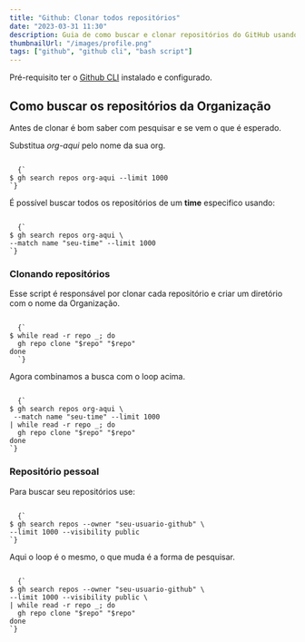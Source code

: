 ```yaml
---
title: "Github: Clonar todos repositórios"
date: "2023-03-31 11:30"
description: Guia de como buscar e clonar repositórios do GitHub usando o GitHub CLI
thumbnailUrl: "/images/profile.png"
tags: ["github", "github cli", "bash script"]
---
```


Pré-requisito ter o [Github CLI](https://cli.github.com/) instalado e configurado.

## Como buscar os repositórios da **Organização**

Antes de clonar é bom saber com pesquisar e se vem o que é esperado.

Substitua _org-aqui_ pelo nome da sua org.

<Code language="bash">
  {`
$ gh search repos org-aqui --limit 1000
`}
</Code>

É possível buscar todos os repositórios de um **time** especifico usando:

<Code language="bash">
  {`
$ gh search repos org-aqui \
--match name "seu-time" --limit 1000
`}
</Code>

### Clonando repositórios

Esse script é responsável por clonar cada repositório e criar um diretório com o nome da Organização.

<Code language="bash">
  {`
$ while read -r repo _; do
  gh repo clone "$repo" "$repo"
done
  `}
</Code>

Agora combinamos a busca com o loop acima.

<Code language="bash">
  {`
$ gh search repos org-aqui \
 --match name "seu-time" --limit 1000
| while read -r repo _; do
  gh repo clone "$repo" "$repo"
done
`}
</Code>

### Repositório pessoal

Para buscar seu repositórios use:

<Code language="bash">
  {`
$ gh search repos --owner "seu-usuario-github" \
--limit 1000 --visibility public
`}
</Code>

Aqui o loop é o mesmo, o que muda é a forma de pesquisar.

<Code language="bash">
  {`
$ gh search repos --owner "seu-usuario-github" \
--limit 1000 --visibility public \
| while read -r repo _; do
  gh repo clone "$repo" "$repo"
done
`}
</Code>
